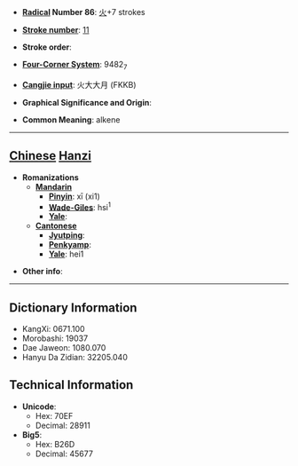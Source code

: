 * '''[[Wiktionary:Chinese radical index| Radical]] Number 86''': [[Wiktionary:Chinese radical index 火|火]]+7 strokes

* '''[[Wiktionary:Chinese total strokes index|Stroke number]]''': [[Wiktionary:Chinese total strokes index 11|11]]

* '''Stroke order''': 

* '''[[Wiktionary:Chinese four corner index|Four-Corner System]]''': 9482<sub>7</sub>

* '''[[Wiktionary:Chinese Cangjie index|Cangjie input]]''': 火大大月 (FKKB)

* '''Graphical Significance and Origin''': 

* '''Common Meaning''': alkene

----

== [[Chinese]] [[Hanzi]] ==

* '''Romanizations'''
** '''[[Mandarin]]'''
*** '''[[Pinyin]]''': xī (xi1)
*** '''[[Wade-Giles]]''': hsi<sup>1</sup>
*** '''[[Yale]]''': 
** '''[[Cantonese]]'''
*** '''[[Jyutping]]''':
*** '''[[Penkyamp]]''': 
*** '''[[Yale]]''': hei1

* '''Other info''': 

----

== Dictionary Information ==

* KangXi: 0671.100
* Morobashi: 19037
* Dae Jaweon: 1080.070
* Hanyu Da Zidian: 32205.040

== Technical Information ==

* '''Unicode''':
** Hex: 70EF
** Decimal: 28911
* '''Big5''':
** Hex: B26D
** Decimal: 45677
